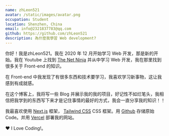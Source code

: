 ```yaml
---
name: zhLeon521
avatar: /static/images/avatar.png
occupation: Student
location: Shenzhen, China
email: info@2321837783@qq.com
github: https://github.com/zhLeon521
description: 為什麼我學習 Web development?
---
```


你好！我是zhLeon521。我在 2020 年 12 月开始学习 Web 开发，那是新的开始。我在 Youtube 上找到 [The Net Ninja](https://www.youtube.com/c/TheNetNinja) 并从中学习 Web 开发，我在那里找到很多关于 Front-end 的知识。

在 Front-end 中我发现了有很多东西和技术要学习，我喜欢学习新事物，这让我感到有成就感。

在这个博客上，我将写一些 Blog 并展示我的我的项目，好记性不如烂笔头，我相信把我学到的东西写下来才是记住事情的最好的方式，我会一直分享我的知识！！


我最喜欢使用 [Next.js](https://nextjs.org/) 框架， [Tailwind CSS](https://tailwindcss.com) CSS 框架。用 [Github](https://github.com/) 存储原始Code。并用 [Vercel](https://vercel.com/) 部署我的网站。

<span className="text-red-500 items-center">❤️</span> I Love Coding!。

